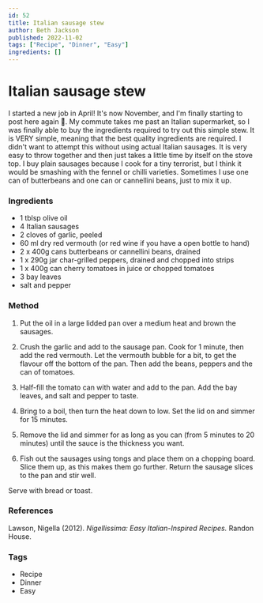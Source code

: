 ```yaml
---
id: 52
title: Italian sausage stew
author: Beth Jackson
published: 2022-11-02
tags: ["Recipe", "Dinner", "Easy"]
ingredients: []
---
```


# Italian sausage stew

<BlogTextWrapper>

I started a new job in April! It's now November, and I'm finally starting to post here again 😬. My commute takes me past an Italian supermarket, so I was finally able to buy the ingredients required to try out this simple stew. It is VERY simple, meaning that the best quality ingredients are required. I didn't want to attempt this without using actual Italian sausages. It is very easy to throw together and then just takes a little time by itself on the stove top. I buy plain sausages because I cook for a tiny terrorist, but I think it would be smashing with the fennel or chilli varieties. Sometimes I use one can of butterbeans and one can or cannellini beans, just to mix it up.

</BlogTextWrapper>

<BlogTextWrapper>

### Ingredients

- 1 tblsp olive oil
- 4 Italian sausages
- 2 cloves of garlic, peeled
- 60 ml dry red vermouth (or red wine if you have a open bottle to hand)
- 2 x 400g cans butterbeans or cannellini beans, drained
- 1 x 290g jar char-grilled peppers, drained and chopped into strips
- 1 x 400g can cherry tomatoes in juice or chopped tomatoes
- 3 bay leaves
- salt and pepper

</BlogTextWrapper>

<BlogTextWrapper>

### Method

1. Put the oil in a large lidded pan over a medium heat and brown the sausages.

2. Crush the garlic and add to the sausage pan. Cook for 1 minute, then add the red vermouth. Let the vermouth bubble for a bit, to get the flavour off the bottom of the pan. Then add the beans, peppers and the can of tomatoes.

3. Half-fill the tomato can with water and add to the pan. Add the bay leaves, and salt and pepper to taste.

4. Bring to a boil, then turn the heat down to low. Set the lid on and simmer for 15 minutes.

5. Remove the lid and simmer for as long as you can (from 5 minutes to 20 minutes) until the sauce is the thickness you want.

6. Fish out the sausages using tongs and place them on a chopping board. Slice them up, as this makes them go further. Return the sausage slices to the pan and stir well.

Serve with bread or toast.

</BlogTextWrapper>

<BlogTextWrapper>

### References

Lawson, Nigella (2012). _Nigellissima: Easy Italian-Inspired Recipes._ Randon House.

</BlogTextWrapper>

<BlogTextWrapper>

### Tags

- Recipe
- Dinner
- Easy

</BlogTextWrapper>

